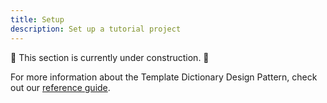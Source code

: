 ```yaml
---
title: Setup
description: Set up a tutorial project
---
```


🚧 This section is currently under construction. 🚧

For more information about the Template Dictionary Design Pattern, check out our [reference guide](/docs/next/reference/template-dictionaries/template-dictionaries).